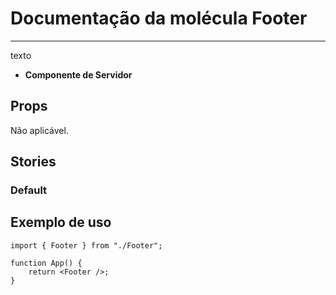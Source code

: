 
<Meta title="Footer" of={Footer} />

# Documentação da molécula Footer

---

texto

-   **Componente de Servidor**

## Props

Não aplicável.

## Stories

### Default

<Canvas of={Footer.Default} />

## Exemplo de uso

```tsx
import { Footer } from "./Footer";

function App() {
    return <Footer />;
}
```
